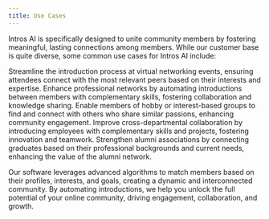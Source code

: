 ```yaml
---
title: Use Cases
---
```


Intros AI is specifically designed to unite community members by fostering meaningful, lasting connections among members. While our customer base is quite diverse, some common use cases for Intros AI include:

<Steps>
  <Step title="Networking Events">
    Streamline the introduction process at virtual networking events, ensuring attendees connect with the most relevant peers based on their     interests and expertise.
  </Step>
  <Step title="Professional Communities">
    Enhance professional networks by automating introductions between members with complementary skills, fostering collaboration and             knowledge sharing.
  </Step>
  <Step title="Interest-Based Groups">
    Enable members of hobby or interest-based groups to find and connect with others who share similar passions, enhancing community             engagement.
  </Step>
  <Step title="Corporate Teams">
    Improve cross-departmental collaboration by introducing employees with complementary skills and projects, fostering innovation and           teamwork.
  </Step>
  <Step title="Alumni Networks">
    Strengthen alumni associations by connecting graduates based on their professional backgrounds and current needs, enhancing the value of     the alumni network.
  </Step>
</Steps>

Our software leverages advanced algorithms to match members based on their profiles, interests, and goals, creating a dynamic and interconnected community. By automating introductions, we help you unlock the full potential of your online community, driving engagement, collaboration, and growth.
